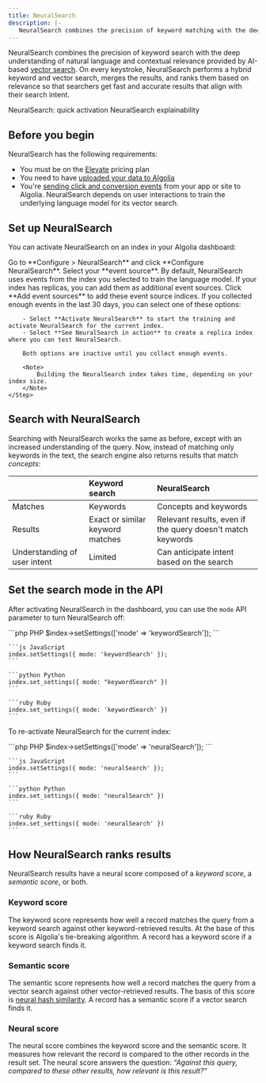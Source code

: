 ```yaml
---
title: NeuralSearch
description: |-
   NeuralSearch combines the precision of keyword matching with the deep understanding of natural language and contextual relevance provided by AI-based vector search.
---
```


NeuralSearch combines the precision of keyword search with the deep understanding of natural language and contextual relevance provided by AI-based [vector search](https://www.algolia.com/blog/ai/what-is-vector-search/).
On every keystroke, NeuralSearch performs a hybrid keyword and vector search,
merges the results, and ranks them based on relevance so that searchers get fast and accurate results that align with their search intent.

<CardGroup cols={2}>
    <Card title="Algolia Academy" icon="photo-film" href="https://academy.algolia.com/guides/b4689b6a-6f69-11ee-b413-023abcbc0155/tasks/6eb06fb8-f66e-11ed-9e23-021a54024a59" horizontal="true" color="#c7519c">
        NeuralSearch: quick activation
    </Card>
    <Card title="Algolia Academy" icon="photo-film" href="https://academy.algolia.com/guides/6189a948-0717-11ef-a74e-02fcc09ef7a1/tasks/7ed4528e-0247-11ef-870b-02e7ae2b609b" horizontal="true" color="#c7519c">
        NeuralSearch explainability
    </Card>
</CardGroup>

## Before you begin

NeuralSearch has the following requirements:

- You must be on the [Elevate](https://www.algolia.com/pricing/) pricing plan
- You need to have [uploaded your data to Algolia](/guides/sending-and-managing-data/send-and-update-your-data/)
- You're [sending click and conversion events](/guides/send-events/get-started/) from your app or site to Algolia. NeuralSearch depends on user interactions to train the underlying language model for its vector search.

## Set up NeuralSearch

You can activate NeuralSearch on an index in your Algolia dashboard:


<Dashboard />

<Steps>
    <Step title="Configure NeuralSearch" stepNumber={4}>
        Go to **Configure > NeuralSearch** and click **Configure NeuralSearch**.
    </Step>
    <Step title="Select source">
        Select your **event source**.
        By default, NeuralSearch uses events from the index you selected to train the language model.
        If your index has replicas, you can add them as additional event sources.
        Click **Add event sources** to add these event source indices.
    </Step>
    <Step title="Select NeuralSearch options" stepNumber={5}>
        If you collected enough events in the last 30 days, you can select one of these options:

        - Select **Activate NeuralSearch** to start the training and activate NeuralSearch for the current index.
        - Select **See NeuralSearch in action** to create a replica index where you can test NeuralSearch.

        Both options are inactive until you collect enough events.

        <Note>
            Building the NeuralSearch index takes time, depending on your index size.
        </Note>
    </Step>
</Steps>

## Search with NeuralSearch

Searching with NeuralSearch works the same as before,
except with an increased understanding of the query.
Now, instead of matching only keywords in the text,
the search engine also returns results that match _concepts_:

|                              | Keyword search                   | NeuralSearch                                               |
| ---------------------------- | :------------------------------- | :--------------------------------------------------------- |
| Matches                      | Keywords                         | Concepts and keywords                                      |
| Results                      | Exact or similar keyword matches | Relevant results, even if the query doesn't match keywords |
| Understanding of user intent | Limited                          | Can anticipate intent based on the search                  |

## Set the search mode in the API

After activating NeuralSearch in the dashboard,
you can use the `mode` API parameter to turn NeuralSearch off:

<CodeGroup>
    ```php PHP
    $index->setSettings(['mode' => 'keywordSearch']);
    ```

    ```js JavaScript
    index.setSettings({ mode: 'keywordSearch' });
    ```

    ```python Python
    index.set_settings({ mode: "keywordSearch" })
    ```

    ```ruby Ruby
    index.set_settings({ mode: 'keywordSearch' })
    ```
</CodeGroup>

To re-activate NeuralSearch for the current index:

<CodeGroup>
    ```php PHP
    $index->setSettings(['mode' => 'neuralSearch']);
    ```

    ```js JavaScript
    index.setSettings({ mode: 'neuralSearch' });
    ```

    ```python Python
    index.set_settings({ mode: "neuralSearch" })
    ```

    ```ruby Ruby
    index.set_settings({ mode: 'neuralSearch' })
    ```
</CodeGroup>

## How NeuralSearch ranks results

NeuralSearch results have a neural score composed of a _keyword score_, a _semantic score_, or both.

### Keyword score

The keyword score represents how well a record matches the query from a keyword search against other keyword-retrieved results.
At the base of this score is Algolia's tie-breaking algorithm.
A record has a keyword score if a keyword search finds it.

### Semantic score

The semantic score represents how well a record matches the query from a vector search against other vector-retrieved results.
The basis of this score is [neural hash similarity](https://www.algolia.com/blog/ai/what-is-hashing-and-how-does-it-improve-website-and-app-search/).
A record has a semantic score if a vector search finds it.

### Neural score

The neural score combines the keyword score and the semantic score.
It measures how relevant the record is compared to the other records in the result set.
The neural score answers the question:
_“Against this query, compared to these other results, how relevant is this result?”_
